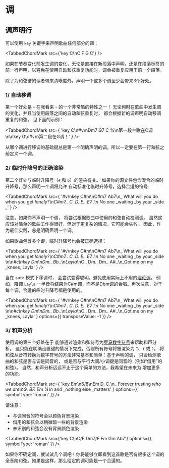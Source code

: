 
# 调

## 调声明行

可以使用 `key` 关键字来声明歌曲任何部分的调：

<TabbedChordMark src={'key C\nC F G C'} />

如果在节奏变化前发生调的变化，无论是直接在新段落中声明，还是在段落标签的前一行声明，以避免在使用自动和弦重复功能时，调会被重复应用于前一个段落。

除了为和弦谱的读者带来清晰度外，声明一个或多个调至少会带来3个好处。

### 1/ 自动移调

第一个好处是 - 在我看来 - <CM /> 的一个非常酷的特性之一！
无论何时在歌曲中发生调的变化，并且当使用段落之间的自动和弦重复时，<CM /> 都会根据新的调声明自动移调重复的和弦。
见下面的示例：

<TabbedChordMark
	src={
		'key C\n#v\nDm7 G7 C %\n第一段主歌在C调\n\nkey G\n#v\n第二段在G调！'
	}
/>

从哪个调进行移调的基础键总是第一个明确声明的调，所以一定要在第一行和弦之前定义一个调。

### 2/ 临时升降号的正确渲染

第二个好处与临时升降号（`#` 和 `b`）的渲染有关。
如果你的源文件包含混合的临时升降号，那么声明一个调将允许 <CM/> 自动标准化临时升降号，选择合适的符号

<TabbedChordMark
	src={
		'#v\nkey C#m\nC#m7 Ab7\n_ What will you do when you get _lonely?\nC#m7.. C. D. E.. E7..\n_ No one _waiting _by your _side _'
	}
/>

注意，如果你不声明一个调，<CM/> 将尝试根据歌曲中使用的和弦自动检测调。
虽然这应该对简单的歌曲工作得很好，但对于更复杂的情况，它可能会失败。
因此，作为最佳实践，总是明确声明一个调。

如果歌曲包含多个键，临时升降号也会被正确选择：

<TabbedChordMark
	src={
		'#v\nkey C#m\nC#m7 Ab7\n_ What will you do when you get _lonely?\nC#m7.. C. D. E.. E7..\n_ No one _waiting _by your _side _\n\n#c\nkey Dm\nDm.. Bb..\nLayla_\nC.. Dm.. Dm.. A#..\n_Got me on my _knees, Layla'
	}
/>

当在 `auto` 模式下移调时，<CM/> 会尝试变得聪明，避免使用实际上不用的[理论调](https://en.wikipedia.org/wiki/Theoretical_key)。
例如，降调 `Layla` 一半音将结果为C#m调，而不是Dbm调的合唱。再次注意，对于每个调，合适的临时升降号都是使用的。

<TabbedChordMark
	src={
		'#v\nkey C#m\nC#m7 Ab7\n_ What will you do when you get _lonely?\nC#m7.. C. D. E.. E7..\n_ No one _waiting _by your _side _\n\n#c\nkey Dm\nDm.. Bb..\nLayla_\nC.. Dm.. Dm.. A#..\n_Got me on my _knees, Layla'
	}
	options={{ transposeValue: -1 }}
/>

### 3/ 和声分析

使用调的第三个好处在于 <CM/> 能够通过渲染和弦符号为[罗马数字符号](https://en.wikipedia.org/wiki/Roman_numeral_analysis)来帮助和声分析。
这只能在明确设置键的情况下完成，否则所有符号将被渲染为 `I`、`i` 或 `?`。
将和弦从音符转换为数字符号的方法非常基本和简单：基于声明的调，<CM/> 只会检测歌曲的和弦是否与调是同音的，
或是否与平行大调/小调键是同音的（例如“借用”的和弦）。
当然，和声分析远远不止于这个简单的方法，我希望在未来为 <CM/> 增加更多的功能。

<TabbedChordMark
	src={
		'key Em\n6/8\nEm D. C.\n_ Forever trusting _who we are\nG.  B7. Em %\n_ and _nothing else _matters'
	}
	options={{ symbolType: 'roman' }}
/>

请注意：

-   与调同音的符号会以颜色背景渲染
-   借用的和弦会以稍微暗一些的背景渲染
-   未识别的和弦会没有背景颜色渲染

<TabbedChordMark
	src={'key C\nC/E Dm7/F Fm Gm Ab7'}
	options={{ symbolType: 'roman' }}
/>

如果你不确定调，就试试几个调吧！你将能够立即看到这首歌是否有很多这个调的全音阶和弦。如果是这样，那么给定的调可能是一个合适的。
